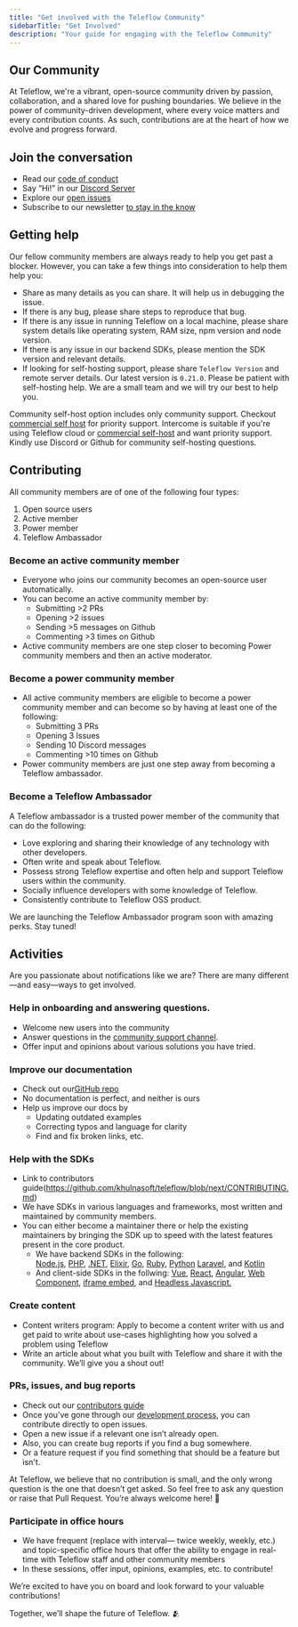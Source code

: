 ```yaml
---
title: "Get involved with the Teleflow Community"
sidebarTitle: "Get Involved"
description: "Your guide for engaging with the Teleflow Community"
---
```


## Our Community

At Teleflow, we're a vibrant, open-source community driven by passion, collaboration, and a shared love for pushing boundaries. We believe in the power of community-driven development, where every voice matters and every contribution counts. As such, contributions are at the heart of how we evolve and progress forward.

## Join the conversation

- Read our [code of conduct](/community/code-of-conduct)
- Say “Hi!” in our [Discord Server](https://discord.gg/teleflow?ref=docs-community-introduction)
- Explore our [open issues](https://github.com/khulnasoft/teleflow/issues)
- Subscribe to our newsletter [to stay in the know](https://teleflow.khulnasoft.com/teleflow.khulnasoft.community-2-0/?utm_campaign=docs-comm2-get-involved)

## Getting help

Our fellow community members are always ready to help you get past a blocker. However, you can take a few things into consideration to help them help you:

- Share as many details as you can share. It will help us in debugging the issue.
- If there is any bug, please share steps to reproduce that bug.
- If there is any issue in running Teleflow on a local machine, please share system details like operating system, RAM size, npm version and node version.
- If there is any issue in our backend SDKs, please mention the SDK version and relevant details.
- If looking for self-hosting support, please share `Teleflow Version` and remote server details. Our latest version is `0.21.0`. Please be patient with self-hosting help. We are a small team and we will try our best to help you.

<Info>Community self-host option includes only community support. Checkout [commercial self host](/self-hosting-teleflow.khulnasoft.commerical-self-host) for priority support.</Info>
<Tip>Intercome is suitable if you're using Teleflow cloud or [commercial self-host](/self-hosting-teleflow.khulnasoft.commerical-self-host) and want priority support. Kindly use Discord or Github for community self-hosting questions.</Tip>


## Contributing

All community members are of one of the following four types:

1. Open source users
2. Active member
3. Power member
4. Teleflow Ambassador

### Become an active community member

- Everyone who joins our community becomes an open-source user automatically.
- You can become an active community member by:
    - Submitting >2 PRs
    - Opening >2 issues
    - Sending >5 messages on Github
    - Commenting >3 times on Github
- Active community members are one step closer to becoming Power community members and then an active moderator.

### Become a power community member

- All active community members are eligible to become a power community member and can become so by having at least one of the following:
    - Submitting 3 PRs
    - Opening 3 Issues
    - Sending 10 Discord messages
    - Commenting >10 times on Github
- Power community members are just one step away from becoming a Teleflow ambassador.

### Become a Teleflow Ambassador

A Teleflow ambassador is a trusted power member of the community that can do the following:

- Love exploring and sharing their knowledge of any technology with other developers.
- Often write and speak about Teleflow.
- Possess strong Teleflow expertise and often help and support Teleflow users within the community.
- Socially influence developers with some knowledge of Teleflow.
- Consistently contribute to Teleflow OSS product.

We are launching the Teleflow Ambassador program soon with amazing perks. Stay tuned!


## Activities

Are you passionate about notifications like we are? There are many different—and easy—ways to get involved.

### Help in onboarding and answering questions.

- Welcome new users into the community
- Answer questions in the [community support channel](https://discord.com/channels/895029566685462578/1019663407915483176).
- Offer input and opinions about various solutions you have tried.

### Improve our documentation

- Check out our[GitHub repo](https://github.com/khulnasoft/docs)
- No documentation is perfect, and neither is ours
- Help us improve our docs by
    - Updating outdated examples
    - Correcting typos and language for clarity
    - Find and fix broken links, etc.


### Help with the SDKs

- Link to contributors guide(https://github.com/khulnasoft/teleflow/blob/next/CONTRIBUTING.md)
- We have SDKs in various languages and frameworks, most written and maintained by community members.
- You can either become a maintainer there or help the existing maintainers by bringing the SDK up to speed with the latest features present in the core product. 
  - We have backend SDKs in the following: [Node.js](https://github.com/khulnasoft/teleflow/tree/next/packages/node), [PHP](https://github.com/khulnasoft/teleflow-php), [.NET](https://github.com/khulnasoft/teleflow-dotnet), [Elixir](https://github.com/khulnasoft/teleflow-elixir), [Go](https://github.com/khulnasoft/go-teleflow), [Ruby](https://github.com/khulnasoft/teleflow-ruby), [Python](https://github.com/khulnasoft/teleflow-python) [Laravel](https://github.com/khulnasoft/teleflow-laravel), and [Kotlin](https://github.com/khulnasoft/teleflow-kotlin)
  - And client-side SDKs in the follwing: [Vue](https://github.com/khulnasoft/teleflow/tree/next/packages/notification-center-vue), [React](https://github.com/khulnasoft/teleflow/tree/next/packages/notification-center), [Angular](https://github.com/khulnasoft/teleflow/tree/next/packages/notification-center-angular), [Web Component](https://github.com/khulnasoft/teleflow/tree/next/packages/notification-center), [iframe embed](https://docs.teleflow.khulnasoft.com/notification-center/client/iframe), and [Headless Javascript.](https://docs.teleflow.khulnasoft.com/notification-center/client/headless/get-started)

### Create content

- Content writers program: Apply to become a content writer with us and get paid to write about use-cases highlighting how you solved a problem using Teleflow
- Write an article about what you built with Teleflow and share it with the community. We’ll give you a shout out!

### PRs, issues, and bug reports

- Check out our [contributors guide](https://github.com/khulnasoft/teleflow/blob/next/CONTRIBUTING.md)
- Once you’ve gone through our [development process](https://docs.teleflow.khulnasoft.com/community/run-in-local-machine), you can contribute directly to open issues.
- Open a new issue if a relevant one isn’t already open.
- Also, you can create bug reports if you find a bug somewhere.
- Or a feature request if you find something that should be a feature but isn't.

<Info>
At Teleflow, we believe that no contribution is small, and the only wrong question is the one that doesn’t get asked. So feel free to ask any question or raise that Pull Request. You’re always welcome here! 🤗
</Info>

### Participate in office hours

- We have frequent (replace with interval— twice weekly, weekly, etc.) and topic-specific office hours that offer the ability to engage in real-time with Teleflow staff and other community members
- In these sessions, offer input, opinions, examples, etc. to contribute!

We’re excited to have you on board and look forward to your valuable contributions!

Together, we’ll shape the future of Teleflow. 🫂